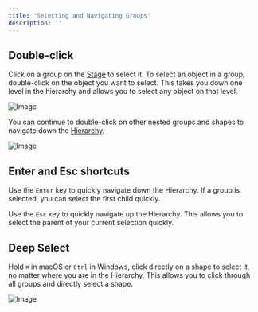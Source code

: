 ```yaml
---
title: 'Selecting and Navigating Groups'
description: ''
---
```


## Double-click 

Click on a group on the [Stage](../interface-overview/stage) to select it. To select an object in a group, double-click on the object you want to select. This takes you down one level in the hierarchy and allows you to select any object on that level.

![Image](https://ucarecdn.com/5e73fa52-612d-45a1-8002-09d37a0030f7/)

You can continue to double-click on other nested groups and shapes to navigate down the [Hierarchy](../interface-overview/hierarchy).

![Image](https://ucarecdn.com/be5e7c2e-4c5e-454c-880e-3fd6a2224e78/)

## Enter and Esc shortcuts 

Use the `Enter` key to quickly navigate down the Hierarchy. If a group is selected, you can select the first child quickly.

Use the `Esc` key to quickly navigate up the Hierarchy. This allows you to select the parent of your current selection quickly.

## Deep Select 

Hold `⌘` in macOS or `Ctrl` in Windows, click directly on a shape to select it, no matter where you are in the Hierarchy. This allows you to click through all groups and directly select a shape.

![Image](https://ucarecdn.com/0d5ad1c6-3753-4ea0-ba69-d7225e1cc434/)